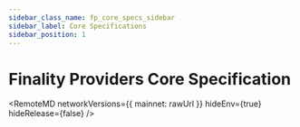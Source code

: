 ```yaml
---
sidebar_class_name: fp_core_specs_sidebar
sidebar_label: Core Specifications
sidebar_position: 1
---
```


# Finality Providers Core Specification



<RemoteMD
  networkVersions={{
    mainnet: rawUrl
  }}
  hideEnv={true}
  hideRelease={false}
/>
